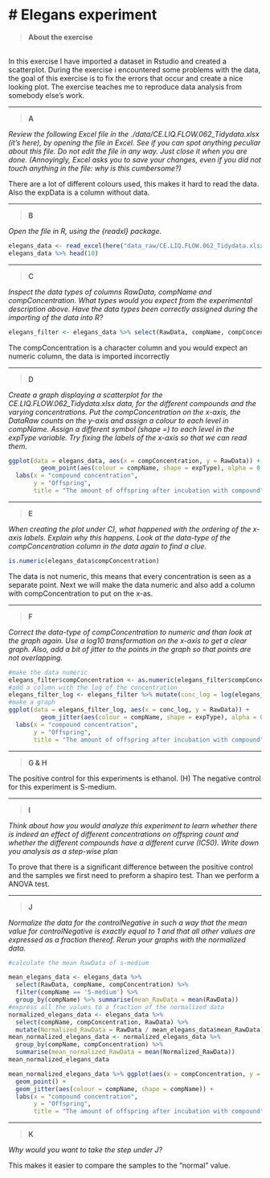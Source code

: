 
# Elegans experiment{-}
================================================================================

>__About the exercise__

<br> 
In this exercise I have imported a dataset in Rstudio and created a scatterplot. During the exercise i encountered some problems with the data, the goal of this exercise is to fix the errors that occur and create a nice looking plot. The exercise teaches me to reproduce data analysis from somebody else's work.

***

>__A__

_Review the following Excel file in the ./data/CE.LIQ.FLOW.062_Tidydata.xlsx (it’s here), by opening the file in Excel. See if you can spot anything peculiar about this file. Do not edit the file in any way. Just close it when you are done. (Annoyingly, Excel asks you to save your changes, even if you did not touch anything in the file: why is this cumbersome?)_


There are a lot of different colours used, this makes it hard to read the data. Also the expData is a column without data.

***

>__B__

_Open the file in R, using the {readxl} package._

```{r read_excel, message=FALSE}
elegans_data <- read_excel(here("data_raw/CE.LIQ.FLOW.062_Tidydata.xlsx"))
elegans_data %>% head(10) 


```
***

>__C__

_Inspect the data types of columns RawData, compName and compConcentration. What types would you expect from the experimental description above. Have the data types been correctly assigned during the importing of the data into R?_

```{r select, include=FALSE}
elegans_filter <- elegans_data %>% select(RawData, compName, compConcentration, expType)

```

The compConcentration is a character column and you would expect an numeric column, the data is imported incorrectly

***

>__D__

_Create a graph displaying a scatterplot for the CE.LIQ.FLOW.062_Tidydata.xlsx data, for the different compounds and the varying concentrations. Put the compConcentration on the x-axis, the DataRaw counts on the y-axis and assign a colour to each level in compName. Assign a different symbol (shape =) to each level in the expType variable. Try fixing the labels of the x-axis so that we can read them._

```{r graph, echo=FALSE}

ggplot(data = elegans_data, aes(x = compConcentration, y = RawData)) + 
         geom_point(aes(colour = compName, shape = expType), alpha = 0.7, size =1) +
  labs(x = "compound concentration", 
       y = "Offspring",
       title = "The amount of offspring after incubation with compound")

```

***

>__E__

_When creating the plot under C), what happened with the ordering of the x-axis labels. Explain why this happens. Look at the data-type of the compConcentration column in the data again to find a clue._


```{r data-type, message=FALSE}
is.numeric(elegans_data$compConcentration)
```

The data is not numeric, this means that every concentration is seen as a separate point. Next we will make the data numeric and also add a column with compConcentration to put on the x-as.

***

>__F__

_Correct the data-type of compConcentration to numeric and than look at the graph again. Use a log10 transformation on the x-axis to get a clear graph. Also, add a bit of jitter to the points in the graph so that points are not overlapping._

```{r correct data, message=FALSE}
#make the data numeric
elegans_filter$compConcentration <- as.numeric(elegans_filter$compConcentration) 
#add a column with the log of the concentration
elegans_filter_log <- elegans_filter %>% mutate(conc_log = log(elegans_filter$compConcentration))
#make a graph
ggplot(data = elegans_filter_log, aes(x = conc_log, y = RawData)) + 
         geom_jitter(aes(colour = compName, shape = expType), alpha = 0.7, size =1) +
  labs(x = "compound concentration", 
       y = "Offspring",
       title = "The amount of offspring after incubation with compound")

```

***

>__G & H__

The positive control for this experiments is ethanol. (H) The negative control for this experiment is S-medium.

***

>__I__

_Think about how you would analyze this experiment to learn whether there is indeed an effect of different concentrations on offspring count and whether the different compounds have a different curve (IC50). Write down you analysis as a step-wise plan_

To prove that there is a significant difference between the positive control and the samples we first need to preform a shapiro test. Than we perform a ANOVA test.

***

>__J__

_Normalize the data for the controlNegative in such a way that the mean value for controlNegative is exactly equal to 1 and that all other values are expressed as a fraction thereof. Rerun your graphs with the normalized data._

``` {r mean negative control, message=FALSE}
#calculate the mean RawData of s-medium

mean_elegans_data <- elegans_data %>% 
  select(RawData, compName, compConcentration) %>%
  filter(compName == 'S-medium') %>%
  group_by(compName) %>% summarise(mean_RawData = mean(RawData))
#express all the values to a fraction of the normalized data
normalized_elegans_data <- elegans_data %>% 
  select(compName, compConcentration, RawData) %>%
  mutate(Normalized_RawData = RawData / mean_elegans_data$mean_RawData)
mean_normalized_elegans_data <- normalized_elegans_data %>%
  group_by(compName, compConcentration) %>%
  summarise(mean_normalized_RawData = mean(Normalized_RawData))
mean_normalized_elegans_data

```
``` {r graph normalized, message=FALSE}
mean_normalized_elegans_data %>% ggplot(aes(x = compConcentration, y = mean_normalized_RawData)) +
  geom_point() +
  geom_jitter(aes(colour = compName, shape = compName)) +
  labs(x = "compound concentration", 
       y = "Offspring",
       title = "The amount of offspring after incubation with compound")


```
***

>__K__

_Why would you want to take the step under J?_

This makes it easier to compare the samples to the "normal" value.
